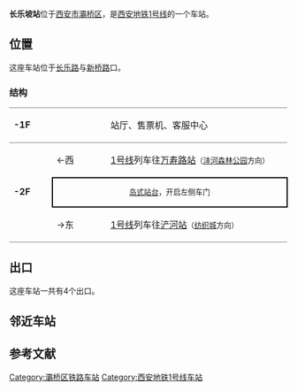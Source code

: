 {{Station Infobox
| Station Name = 长乐坡站
|Engname = CHANGLEPO Station
| linecolour   = #{{西安地铁线路标志色|1}}
| Image        = 
| Caption      = 
| Location     = [[西安市|西安市]][[灞桥区|灞桥区]]
| coordinates = {{coord|34.27338|109.02539|display=inline,title}}
| Type         = 地下车站
| Line         = 1号线
| Hall         = 整体
| Open         = 2013年9月15日
| Platform     = [[岛式站台|岛式站台]]
| Exit         = 
| Time First   = 
| Time Last    = 
}}

'''长乐坡站'''位于[[西安市|西安市]][[灞桥区|灞桥区]]，是[[西安地铁|西安地铁]][[西安地铁1号线|1号线]]的一个车站。

== 位置 ==
这座车站位于[[长乐路|长乐路]]与[[新桥路|新桥路]]口。

===结构===

{|cellspacing=0 cellpadding=3
|-
|style="border-top:solid 1px gray;border-bottom:solid 1px gray;" valign=top width=70|'''-1F'''
|style="border-top:solid 1px gray;border-bottom:solid 1px gray;" valign=top width=100|
|style="border-top:solid 1px gray;border-bottom:solid 1px gray;" valign=top width=390|站厅、售票机、客服中心
|-
|style="border-bottom:solid 1px gray;" rowspan=4 valign=top|'''-2F'''
|←西
|[[西安地铁1号线|1号线]]列车往[[万寿路站_(西安)|万寿路站]]<small>（[[沣河森林公园站|沣河森林公园]]方向）</small>
|-
|style="border-right:solid 2px black;border-left:solid 2px black;border-top:solid 2px black;border-bottom:solid 2px black;font-size:smaller;" colspan=2 align=center|[[岛式站台|岛式站台]]，开启左侧车门
|-
|style="border-bottom:solid 1px gray;"|→东
|style="border-bottom:solid 1px gray;"|[[西安地铁1号线|1号线]]列车往[[浐河站|浐河站]]<small>（[[纺织城站|纺织城]]方向）</small>
|}

== 出口 ==
这座车站一共有4个出口。

== 邻近车站 ==
{{s-rail-start}}
{{s-rail|title=西安地铁}}
{{s-line new|system=XAM|line=1|previous=万寿路|next=浐河}}
{{s-end}}

{{西安地铁1号线|nocat}}

==参考文献==
<references/>


[[Category:灞桥区铁路车站|Category:灞桥区铁路车站]]
[[Category:西安地铁1号线车站|Category:西安地铁1号线车站]]